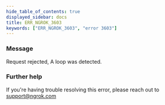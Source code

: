 ```yaml
---
hide_table_of_contents: true
displayed_sidebar: docs
title: ERR_NGROK_3603
keywords: ["ERR_NGROK_3603", "error 3603"]
---
```


### Message

Request rejected, A loop was detected.

### Further help

If you're having trouble resolving this error, please reach out to [support@ngrok.com](mailto:support@ngrok.com?subject=Help%20with%20ERR_NGROK_3603)

